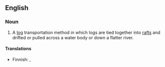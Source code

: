 {{also|timber-rafting}}

==English==
{{wikipedia}}

===Noun===
{{en-noun|-}}

# A [[log]] transportation method in which logs are tied together into [[raft]]s and drifted or pulled across a water body or down a flatter river.

====Translations====
{{trans-top|log transportation method}}
* Finnish: {{t+|fi|uitto}}, {{t+|fi|puutavaranuitto}}
{{trans-mid}}
{{trans-bottom}}